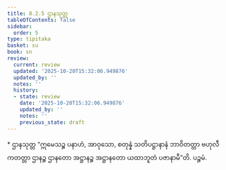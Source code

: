 ```yaml
---
title: 8.2.5 ဌာနသုတ္တ
tableOfContents: false
sidebar:
  order: 5
type: tipitaka
basket: su
book: sn
review:
  current: review
  updated: '2025-10-20T15:32:06.949876'
  updated_by: ''
  notes: ''
  history:
  - state: review
    date: '2025-10-20T15:32:06.949876'
    updated_by: ''
    notes: ''
    previous_state: draft
---
```



<DynamicBreadcrumb />


<ReviewStatus review={frontmatter.review} showDetails={true} />

<HypothesisAnnotation frontmatter={frontmatter} />

<Paragraph type="center" book="sn">
* ဌာနသုတ္တ
</Paragraph>

<Division number="913" book="sn" e="ch" v="18" p="419">

<Paragraph number="1601" book="sn">
“ဣမေသဉ္စ ပနာဟံ, အာဝုသော, စတုန္နံ သတိပဋ္ဌာနာနံ ဘာဝိတတ္တာ ဗဟုလီကတတ္တာ ဌာနဉ္စ ဌာနတော အဋ္ဌာနဉ္စ အဋ္ဌာနတော ယထာဘူတံ ပဇာနာမီ”တိ.

</Paragraph>
</Division>

<Paragraph number="1602" type="center" book="sn">
ပဉ္စမံ.
</Paragraph>